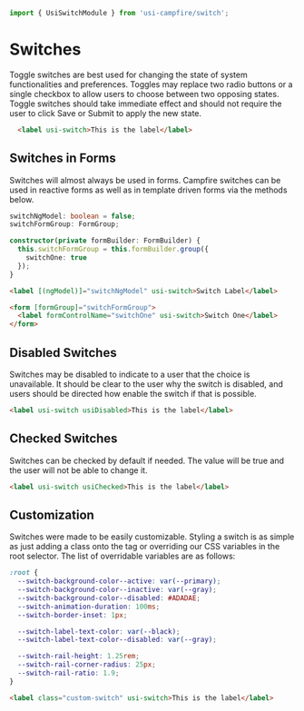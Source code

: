 ```ts
import { UsiSwitchModule } from 'usi-campfire/switch';
```

# Switches
Toggle switches are best used for changing the state of system functionalities and preferences. Toggles may replace two radio buttons or a single checkbox to
allow users to choose between two opposing states. Toggle switches should take immediate effect and should not require the user to click Save or Submit to
apply the new state.

```html
  <label usi-switch>This is the label</label>
```

## Switches in Forms
Switches will almost always be used in forms. Campfire switches can be used in reactive forms as well as in
template driven forms via the methods below.

```ts
switchNgModel: boolean = false;
switchFormGroup: FormGroup;

constructor(private formBuilder: FormBuilder) {
  this.switchFormGroup = this.formBuilder.group({
    switchOne: true
  });
}
```

```html
<label [(ngModel)]="switchNgModel" usi-switch>Switch Label</label>

<form [formGroup]="switchFormGroup">
  <label formControlName="switchOne" usi-switch>Switch One</label>
</form>
```

## Disabled Switches
Switches may be disabled to indicate to a user that the choice is unavailable. It should be clear to the user
why the switch is disabled, and users should be directed how enable the switch if that is possible.

```html
<label usi-switch usiDisabled>This is the label</label>
```

## Checked Switches
Switches can be checked by default if needed. The value will be true and the user will not be able to change it.

```html
<label usi-switch usiChecked>This is the label</label>
```

## Customization
Switches were made to be easily customizable. Styling a switch is as simple as just adding a class onto the tag or
overriding our CSS variables in the root selector. The list of overridable variables are as follows:

```css
:root {
  --switch-background-color--active: var(--primary);
  --switch-background-color--inactive: var(--gray);
  --switch-background-color--disabled: #ADADAE;
  --switch-animation-duration: 100ms;
  --switch-border-inset: 1px;

  --switch-label-text-color: var(--black);
  --switch-label-text-color--disabled: var(--gray);

  --switch-rail-height: 1.25rem;
  --switch-rail-corner-radius: 25px;
  --switch-rail-ratio: 1.9;
}
```

```html
<label class="custom-switch" usi-switch>This is the label</label>
```

